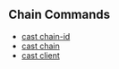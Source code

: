 ## Chain Commands

- [cast chain-id](/reference/cast/cast-chain-id.mdx)
- [cast chain](/reference/cast/cast-chain.mdx)
- [cast client](/reference/cast/cast-client.mdx)
